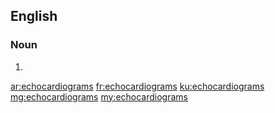 ==English==

===Noun===
{{head|en|noun plural form}}

# {{plural of|echocardiogram|lang=en}}

[[ar:echocardiograms]]
[[fr:echocardiograms]]
[[ku:echocardiograms]]
[[mg:echocardiograms]]
[[my:echocardiograms]]